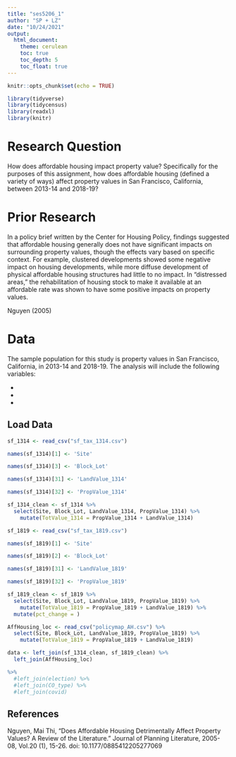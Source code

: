 ---
title: "ses5206_1"
author: "SP + LZ"
date: "10/24/2021"
output: 
  html_document:
    theme: cerulean
    toc: true
    toc_depth: 5
    toc_float: true
---
```{r setup, include=FALSE}
knitr::opts_chunk$set(echo = TRUE)
```

```{r echo = FALSE}
library(tidyverse)
library(tidycensus)
library(readxl)
library(knitr)
```

# Research Question

How does affordable housing impact property value? Specifically for the purposes of this assignment, how does affordable housing (defined a variety of ways) affect property values in San Francisco, California, between 2013-14 and 2018-19?

# Prior Research 

In a policy brief written by the Center for Housing Policy, findings suggested that affordable housing generally does not have significant impacts on surrounding property values, though the effects vary based on specific context. For example, clustered developments showed some negative impact on housing developments, while more diffuse development of physical affordable housing structures had little to no impact. In "distressed areas," the rehabilitation of housing stock to make it available at an affordable rate was shown to have some positive impacts on property values. 

Nguyen (2005)

# Data

The sample population for this study is property values in San Francisco, California, in 2013-14 and 2018-19. The analysis will include the following variables: 

* 
* 
* 

## Load Data 

```{r}
sf_1314 <- read_csv("sf_tax_1314.csv") 

names(sf_1314)[1] <- 'Site'

names(sf_1314)[3] <- 'Block_Lot'

names(sf_1314)[31] <- 'LandValue_1314'

names(sf_1314)[32] <- 'PropValue_1314'

sf_1314_clean <- sf_1314 %>%
  select(Site, Block_Lot, LandValue_1314, PropValue_1314) %>%
    mutate(TotValue_1314 = PropValue_1314 + LandValue_1314)
```

```{r}
sf_1819 <- read_csv("sf_tax_1819.csv") 

names(sf_1819)[1] <- 'Site'

names(sf_1819)[2] <- 'Block_Lot'

names(sf_1819)[31] <- 'LandValue_1819'

names(sf_1819)[32] <- 'PropValue_1819'

sf_1819_clean <- sf_1819 %>%
  select(Site, Block_Lot, LandValue_1819, PropValue_1819) %>%
    mutate(TotValue_1819 = PropValue_1819 + LandValue_1819) %>%
  mutate(pct_change = )
```
```{r}
AffHousing_loc <- read_csv("policymap_AH.csv") %>%
  select(Site, Block_Lot, LandValue_1819, PropValue_1819) %>%
    mutate(TotValue_1819 = PropValue_1819 + LandValue_1819)

```


```{r}
data <- left_join(sf_1314_clean, sf_1819_clean) %>%
  left_join(AffHousing_loc)

%>% 
  #left_join(election) %>%
  #left_join(CO_type) %>%
  #left_join(covid)
```
## References

Nguyen, Mai Thi, "Does Affordable Housing Detrimentally Affect Property Values? A Review of the Literature." Journal of Planning Literature, 2005-08, Vol.20 (1), 15-26. doi: 10.1177/0885412205277069
